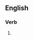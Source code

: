 {{also|re-organising}}

==English==

===Verb===
{{head|en|verb form}}

# {{present participle of|reorganise|lang=en|nocat=1}}